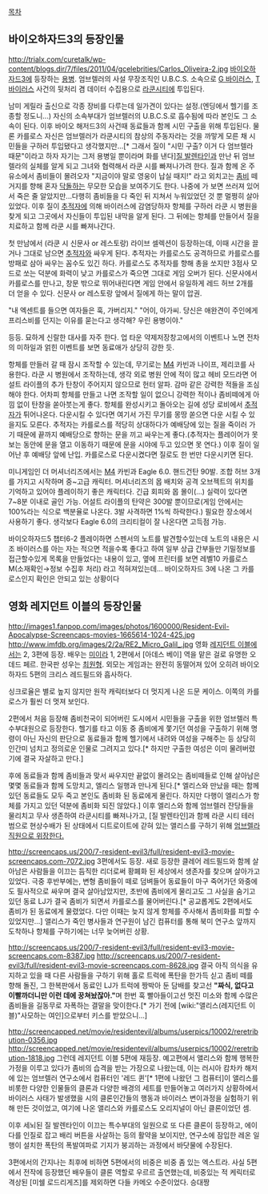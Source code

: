 [[목차]]

== 바이오하자드3의 등장인물 ==
http://trialx.com/curetalk/wp-content/blogs.dir/7/files/2011/04/gcelebrities/Carlos_Oliveira-2.jpg
[[바이오하자드3]]에 등장하는 [[용병]]. 엄브렐러의 사설 무장조직인 U.B.C.S. 소속으로 [[G 바이러스]], [[T 바이러스]] 사건의 뒷처리 겸 데이터 수집용으로 [[라쿤시티]]에 투입된다.

남미 게릴라 출신으로 각종 장비를 다루는데 일가견이 있다는 설정.(엔딩에서 헬기를 조종할 정도니...) 자신의 소속부대가 엄브렐러의 U.B.C.S.로 흡수됨에 따라 본인도 그 소속이 된다. 이후 바이오 해저드3의 사건때 동료들과 함께 시민 구출을 위해 투입된다.
물론 카를로스 자신은 엄브렐러가 라쿤시티의 참상의 주동자라는 것을 까맣게 모른 채 시민들을 구하러 투입됐다고 생각했지만...[* 그래서 질이 "시민 구출? 이거 다 엄브렐라 때문"이라고 하자 자기는 그저 용병일 뿐이라며 화를 낸다][[질 발렌타인]]과 만난 뒤 엄브렐라의 실체를 알게 되고 그녀와 협력해서 라쿤 시를 빠져나가려 한다. 질과 함께 온 주유소에서 좀비들이 몰려오자 "지금이야 말로 영웅이 납실 때지!" 라고 외치고는 [[좀비]] 떼거지를 향해 혼자 [[닥돌]]하는 무모한 모습을 보여주기도 한다. 나중에 가 보면 쓰러져 있어서 죽은 줄 알았지만...다행히 좀비들을 다 죽인 뒤 지쳐서 누워있었던 것 뿐 멀쩡히 살아있었다. 이후 질이 [[추적자]]에 의해 바이러스에 감염당하자 항체를 구하러 라쿤 시 병원을 찾게 되고 그곳에서 자신들이 투입된 내막을 알게 된다. 그 뒤에는 항체를 만들어서 질을 치료하고 함께 라쿤 시를 빠져나간다.

첫 만남에서 (라쿤 시 신문사 or 레스토랑) 라이브 셀렉션이 등장하는데, 이때 시간을 끌거나 그대로 남으면 [[추적자]]와 싸우게 된다. 추적자는 카를로스도 공격하므로 카를로스를 방패로 삼아 싸우는 꼼수도 있긴 하다. 카를로스도 추적자를 향해 총을 쏘지만 3점사 모드로 쏘는 덕분에 화력이 낮고 카를로스가 죽으면 그대로 게임 오버가 된다. 신문사에서 카를로스를 만나고, 창문 밖으로 뛰어내린다면 게임 안에서 유일하게 레드 허브 2개를 더 얻을 수 있다. 신문사 or 레스토랑 앞에서 질에게 하는 말이 압권.

"내 엑센트를 들으면 여자들은 훅, 가버리지."
"어이, 아가씨. 당신은 애완견이 주인에게 프리스비를 던지는 이유를 묻는다고 생각해? 우린 용병이야."

등등. 묘하게 신랄한 대사를 자주 한다. 
업 타운 약제저장창고에서의 이벤트나 노면 전차의 미하일과 얽힌 이벤트를 보면 동료애가 상당히 강한 듯.
  
항체를 만들러 갈 때 잠시 조작할 수 있는데, 무기로는 [[M4]] 카빈과 나이프, 제리코를 사용한다. 라쿤 시 병원에서 조작하는데, 생각 외로 병원 안에 적이 많고 헤비 모드라면 어설트 라이플의 추가 탄창이 주어지지 않으므로 헌터 알파. 감마 같은 강력한 적들을 조심해야 한다. 어차피 항체를 만들고 나면 조작할 일이 없으니 강력한 적이나 좀비떼에게 아낌 없이 탄창을 쏟아붓는게 좋다. 항체를 완성시키고 돌아오는 길에 성당 로비에서 [[추적자]]가 튀어나온다. 다운시킬 수 있다면 여기서 가진 무기를 몽땅 쏟으면 다운 시킬 수 있을지도 모른다. 추적자는 카를로스를 적당히 상대하다가 예배당에 있는 질을 죽이러 가기 때문에 끝까지 예배당으로 향하는 문을 끼고 싸우는게 좋다.(추적자는 플레이어가 못보는 동안에 문을 열고 이동하기 때문에 문을 시야에 두고 있으면 못 연다.) 이후 질이 일어난 후 예배당 앞에 난입. 카를로스로 다운시켰다면 질로도 한 번만 다운시키면 된다.

미니게임인 더 머셔너리즈에서는 [[M4]] 카빈과 Eagle 6.0. 핸드건탄 90발. 조합 허브 3개를 가지고 시작하며 중~고급 캐릭터. 머셔너리즈의 몹 배치와 공격 오브젝트의 위치를 기억하고 있어야 플레이하기 좋은 캐릭터다. 긴급 회피와 몹 몰이(...) 실력이 있다면 7~8분 이내로 골인 가능. 어설트 라이플의 탄약은 300발 뿐이므로(게임 안에서는 100%라는 식으로 백분율로 나온다. 3발 사격하면 1%씩 하락한다.) 필요한 장소에서 사용하기 좋다. 생각보다 Eagle 6.0의 크리티컬이 잘 나온다면 고득점 가능.


바이오하자드5 챕터6-2 플레이하면 스펜서의 노트를 발견할수있는데 노트의 내용은 시조 바이러스를 아는 자는 적으면 적을수록 좋다고 하여 일부 상급 간부들만 기밀정보를 접근할수있게 목록을 만들었다는 내용이 있고, 옆에 프린터를 보면 
레벨10
카를로스M(소재확인→정보 수집후 처리)
라고 적혀져있는데... 바이오하자드 3에 나온 그 카를로스인지 확인은 안되고 있는 상황이다


== 영화 레지던트 이블의 등장인물 ==
http://images1.fanpop.com/images/photos/1600000/Resident-Evil-Apocalypse-Screencaps-movies-1665614-1024-425.jpg
http://www.imfdb.org/images/2/2a/RE2_Micro_Galil_.jpg
영화 [[레지던트 이블]]에서는 2, 3편에 등장. 배우는 [[미이라]] 1, 2편에서 [아데스 베이] 역을 맡은 걸로 유명한 오데드 페르. 한국판 성우는 [[최원형]]. 외모는 게임과는 완전히 동떨어져 있어 오히려 바이오 하자드 5편의 크리스 레드필드와 흡사하다. 

싱크로율은 별로 높지 않지만 원작 캐릭터보다 더 멋지게 나온 드문 케이스. 이쪽의 카를로스가 훨씬 더 멋져 보인다.

2편에서 처음 등장해 좀비천국이 되어버린 도시에서 시민들을 구출을 위한 엄브렐러 특수부대원으로 등장한다. 헬기를 타고 이동 중 좀비에게 쫓기던 여성을 구출하기 위해  명령이 아닌 자신의 판단으로 동료들과 함께 헬기에서 내려와 여성을 구해주는 등 상당히 인간미 넘치고 정의로운 인물로 그려지고 있다.[* 하지만 구출한 여성은 이미 물려버렸기에 결국 자살하고 만다.]

후에 동료들과 함께 좀비들과 맞서 싸우지만 끝없이 몰려오는 좀비떼들로 인해 살아남은 몇몇 동료들과 함께 도망치고, 엘리스 일행과 만나게 된다.[* 엘리스와 만났을 때는 함께 있던 동료들도 모두 죽고 본인도 좀비화 된 동료에게 물린다. 하지만 다행이 엘리스가 항체를 가지고 있던 덕분에 좀비화 되진 않았다.] 이후 엘리스와 함께 엄브렐러 잔당들을 물리치고 무사 생존하여 라쿤시티를 빠져나가고, [질 발렌타인]과 함께 라쿤 시티 테러범으로 현상수배가 된 상태에서 디트로이트에 갇혀 있는 앨리스를 구하기 위해 [http://images1.fanpop.com/images/photos/1600000/Resident-Evil-Apocalypse-Screencaps-movies-1686809-1024-425.jpg 엄브렐라 직원으로 위장한다.]

http://screencaps.us/200/7-resident-evil3/full/resident-evil3-movie-screencaps.com-7072.jpg
3편에서도 등장. 새로 등장한 클레어 레드필드와 함께 살아남은 사람들을 이끄는 듬직한 리더로써 황폐화 된 세상에서 생존자를 찾으며 살아가고 있었다. 극중 후반부에는, 변형 좀비들이 떼로 덤벼들어 동료들이 마구 죽어가던 와중에도 필사적으로 싸우며 결국 살아남았지만, 초반에 좀비에게 물리고도 그 사실을 숨기고 있던 동료 LJ가 결국 좀비가 되면서 카를로스를 물어버린다.[* 공교롭게도 2편에서도 좀비가 된 동료에게 물렸었다. 다만 이때는 늦지 않게 항체를 주사해서 좀비화를 피할 수 있었지만...] 앨리스가 죽인 병사들과 연구원이 남긴 컴퓨터를 통해 북미 연구소 앞까지 도착하나 항체를 구하기에는 너무 늦어버린 상황.

http://screencaps.us/200/7-resident-evil3/full/resident-evil3-movie-screencaps.com-8387.jpg
http://screencaps.us/200/7-resident-evil3/full/resident-evil3-movie-screencaps.com-8628.jpg
결국 아직 의식을 유지하고 있을 때 다른 사람들을 구하기 위해 홀로 트럭에 폭탄을 한가득 싣고 좀비 떼를 향해 돌진, 그 한복판에서 동료인 LJ가 트럭에 짱박아 둔 담배를 찾고선 '''"짜식, 없다고 이빨까더니만 이런 데에 꿍쳐놨잖아."'''며 한번 훅 빨아들이고선 멋진 미소와 함께 수많은 좀비들을 길동무로 자폭하는 결말을 맞이한다.[* 가기 전에 [wiki:"앨리스(레지던트 이블)"사모하는 여인]으로부터 키스를 받았으니...]

http://screencapped.net/movie/residentevil/albums/userpics/10002/reretribution-0356.jpg
http://screencapped.net/movie/residentevil/albums/userpics/10002/reretribution-1818.jpg
그런데 레지던트 이블 5편에 재등장.
예고편에서 앨리스와 함께 행복한 가정을 이루고 있다가 좀비의 습격을 받는 가장으로 나왔는데, 이는 러시아 캄차카 해저에 있는 엄브렐러 연구소에서 컴퓨터인 '레드 퀸'[* 1편에 나왔던 그 컴퓨터]이 앨리스를 비롯한 다양한 인물들의 클론과 다양한 배경의 세트를 만들어놓고 여러가지 상황하에서 바이러스 사태가 발생했을 시의 클론인간들의 행동과 바이러스 변이과정을 실험하기 위해 만든 것이었고, 여기에 나온 앨리스와 카를로스도 오리지널이 아닌 클론이었던 셈.

이후 세뇌된 질 발렌타인이 이끄는 특수부대의 일원으로 또 다른 클론이 등장하고, 에이다를 인질로 잡고 배리 버튼을 사살하는 등의 활약을 보이지만, 연구소에 잠입한 레온 일행이 설치한 폭탄의 폭발여파로 기지가 붕괴하는 과정에서 바닷물에 수장된다.

3편에서의 간지나는 최후에 비하면 5편에서의 비중은 비중 좀 있는 엑스트라. 사실 5편에서 전작에 등장했던 배우들이 클론 역할로 우르르 출연했는데, 비중있는 적 케릭터로 격상된 [미쉘 로드리게즈]를 제외하면 다들 카메오 수준이었다. 승대짱
